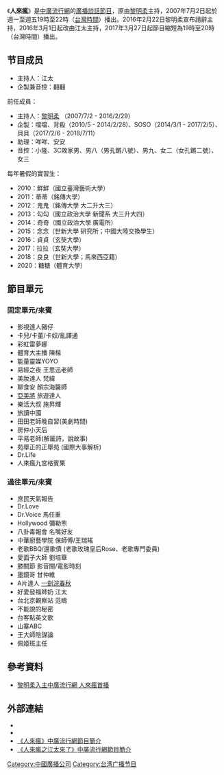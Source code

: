 {{refimprove|time=2013-12-01T12:58:59+00:00}}{{電視節目信息框
| 颜色       = pink
| 名稱       = 人來瘋
| 原名       = 
| 類型       = {{link-ja|電台節目|ラジオ番組|廣播節目}}
| 主持       =  第一任：[[黎明柔|黎明柔]]<br/>第二任：江太
| 製作人     = 
| 監製       = [[中廣流行網|中廣流行網]]
| 製作公司   = 
| 國家       = {{ROC}}
| 語言       = [[國語|國語]]
| 字幕       = 
| 標語       = 
| 每集長     = 180分鐘（2007年7月2日至2016年2月29日，含[[廣告|廣告]]）<br/>120分鐘（2016年3月1日至2017年3月24日，<br/>60分鐘(2017年3月27日起)含[[廣告|廣告]]）
| 圖像制式   = 
| 電視台     = [[中廣流行網|中廣流行網]]
| 播出國家   = {{TWN}}
| 開始       = 2007年7月2日
| 結束       = 至今
| 官方網站   = 
}}
《'''人來瘋'''》是[[中廣流行網|中廣流行網]]的[[廣播|廣播]][[談話節目|談話節目]]，原由[[黎明柔|黎明柔]]主持，2007年7月2日起於週一至週五19時至22時（[[台灣時間|台灣時間]]）播出。2016年2月22日黎明柔宣布請辭主持，2016年3月1日起改由江太主持，2017年3月27日起節目縮短為19時至20時（台灣時間）播出。

==节目成员==
*主持人：江太
*企製兼音控：翻翻

前任成員：
*主持人：[[黎明柔|黎明柔]] （2007/7/2 - 2016/2/29）
*企製：噹噹、背殺（2010/5 - 2014/2/28)、SOSO（2014/3/1 - 2017/2/5）、貝貝（2017/2/6 - 2018/7/11）
*助理：咩咩、安安
*音控：小隆、3C敗家男、男八（男孔鏘八號）、男九、女二（女孔鏘二號）、女三

每年暑假的實習生：
*2010：鮮鮮（國立臺灣藝術大學）
*2011：蒂蒂（銘傳大學）
*2012：鬼鬼（銘傳大學 大二升大三）
*2013：勾勾（國立政治大學 新聞系 大三升大四）
*2014：奇奇（國立政治大學 廣電所）
*2015：念念（世新大學 研究所；中國大陸交換學生）
*2016：貞貞（玄奘大學）
*2017：拉拉（玄奘大學）
*2018：良良（世新大學；馬來西亞籍）
*2020：糖糖（體育大學）

==節目單元==
===固定單元/來賓===
*影視達人豬仔
*卡兒/卡董/卡奴/亂譯通
*彩虹雷夢娜
*體育大主播 陳楷
*能量靈媒YOYO
*易經之夜 王思迅老師
*美妝達人 梵緯
*聊食安 顏宗海醫師
*[[亞美將|亞美將]] 旅遊達人
*樂活大叔 施昇輝
*旅讀中國
*田田老師晚自習(美劇時間)
*房仲小天后
*平易老師(解籤詩，說故事)
*苑舉正的正舉苑 (國際大事解析)
*Dr.Life
*人來瘋九宮格賓果

===過往單元/來賓===
*庶民天氣報告
*Dr.Love
*Dr.Voice 馬任重
*Hollywood 彌勒熊
*八卦毒報會 名嘴好友
*中華廚藝學院 保師傅/王瑞瑤
*老歌BBQ/還歌債 (老歌玫瑰皇后Rose、老歌專門委員)
*愛面子大師 劉培華
*膝關節 影音關/電影時刻
*墨鏡哥 甘仲維
*A片達人 [[一劍浣春秋|一劍浣春秋]]
*好愛發福師奶 江太
*台北京觀察站 范疇
*不能說的秘密
*台客點英文歌
*山寨ABC
*王大師陰謀論
*佩姬班主任

==參考資料==

* [http://www.epochtimes.com/b5/7/7/2/n1762052.htm 黎明柔入主中廣流行網 人來瘋首播] {{Wayback|url=http://www.epochtimes.com/b5/7/7/2/n1762052.htm |date=20190913121035 }}

==外部連結==
* {{facebook|ZOE1022.tw|黎明柔 臉書粉絲團}}
* {{facebook|ilikeradiopeopleturkey|人來瘋－江太來了 臉書粉絲團}}
* [http://www.bcc.com.tw/news2_view.asp?nid=72 《人來瘋》中廣流行網節目簡介] {{Wayback|url=http://www.bcc.com.tw/news2_view.asp?nid=72 |date=20190914104758 }}
* [http://www.bcc.com.tw/news2_view.asp?nid=422 《人來瘋之江太來了》中廣流行網節目簡介] {{Wayback|url=http://www.bcc.com.tw/news2_view.asp?nid=422 |date=20200319100304 }}

[[Category:中國廣播公司|Category:中國廣播公司]]
[[Category:台湾广播节目|Category:台湾广播节目]]